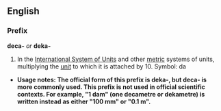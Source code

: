 ==English==
===Prefix===
'''deca-''' ''or'' '''deka-'''

#In the [[International System of Units]] and other [[metric]] systems of units, multiplying the [[unit]] to which it is attached by 10. Symbol: da
*'''Usage notes:  The official form of this prefix is deka-, but deca- is more commonly used.  This prefix is not used in official scientific contexts.  For example, "1 dam" (one decametre or dekametre) is written instead as either "100 mm" or "0.1 m".'''
